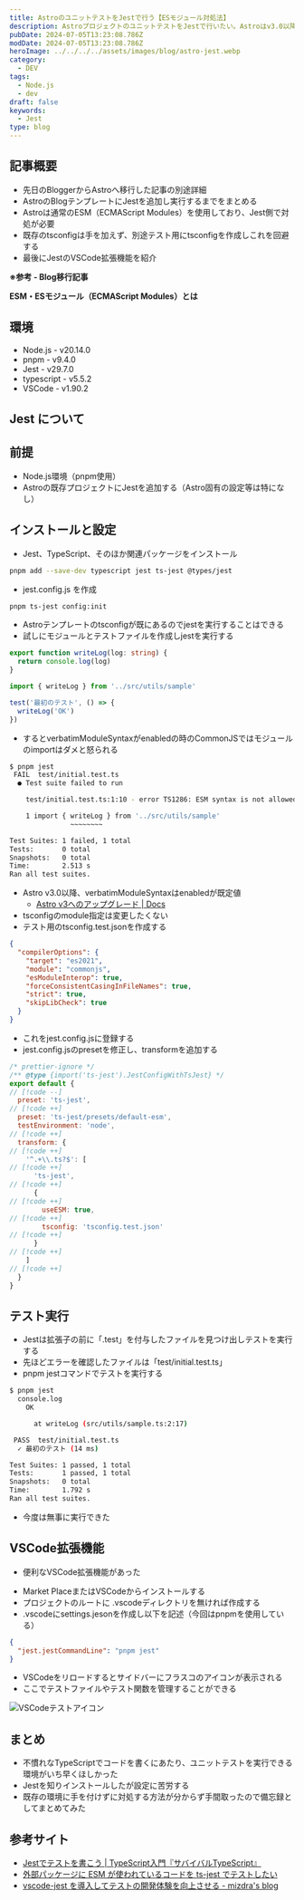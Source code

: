 ```yaml
---
title: AstroのユニットテストをJestで行う【ESモジュール対処法】
description: AstroプロジェクトのユニットテストをJestで行いたい。Astroはv3.0以降ESMがデフォルトで有効。他のパッケージ同様、import文のエラーに対処が必要。既存のtsconfigに手を加えずに別途テスト用のtsconfigを作成しこれを回避する。一連の手順を備忘録としてまとめる。
pubDate: 2024-07-05T13:23:08.786Z
modDate: 2024-07-05T13:23:08.786Z
heroImage: ../../../../assets/images/blog/astro-jest.webp
category:
  - DEV
tags:
  - Node.js
  - dev
draft: false
keywords:
  - Jest
type: blog
---
```



## 記事概要

- 先日のBloggerからAstroへ移行した記事の別途詳細
- AstroのBlogテンプレートにJestを追加し実行するまでをまとめる
- Astroは通常のESM（ECMAScript Modules）を使用しており、Jest側で対処が必要
- 既存のtsconfigは手を加えず、別途テスト用にtsconfigを作成しこれを回避する
- 最後にJestのVSCode拡張機能を紹介

**※参考 - Blog移行記事**

<BlogCard
  title='BlogをBloggerからAstroへ移行した'
  description='10年以上の期間お世話になったGoogle Bloggerに別れを告げ、この度AstroでBlogサイトを構築し移行した。Astroは静的サイトを手軽に開発できる軽量フレームワーク。無料のテンプレートをベースにカスタマイズを行った。それなりの作業ボリュームとなったので、詳細は別記事に分け、今回は移行作業全体をまとめる。'
  url='https://www.neputa-note.net/2024/07/migrated-blogger-to-astro/'
  domain='www.neputa-note.net'
/>

**ESM・ESモジュール（ECMAScript Modules）とは**

<BlogCard
  title='ES Modules入門 - JavaScriptのモジュールを使う方法 - ICS MEDIA'
  description='JavaScriptには、モジュールという仕組みがあります。ECMAScript2015のModulesの標準仕様として策定されており、現在はすべてのブラウザで利用できます。'
  url='https://ics.media/entry/16511/'
  domain='ics.media'
/>

## 環境

- Node.js - v20.14.0
- pnpm - v9.4.0
- Jest - v29.7.0
- typescript - v5.5.2
- VSCode - v1.90.2

## Jest について

<BlogCard
  title='Jest'
  description='Jest はシンプルさを重視した、快適な JavaScript テスティングフレームワークです。Babel、TypeScript、Node、React、Angular、Vue など、様々なフレームワークを利用したプロジェクトで動作します！'
  url='https://jestjs.io/ja/'
  domain='jestjs.io'
/>

## 前提

- Node.js環境（pnpm使用）
- Astroの既存プロジェクトにJestを追加する（Astro固有の設定等は特になし）

## インストールと設定

- Jest、TypeScript、そのほか関連パッケージをインストール

```bash install-packages
pnpm add --save-dev typescript jest ts-jest @types/jest
```

- jest.config.js を作成

```bash create-jest.config.js
pnpm ts-jest config:init
```

- Astroテンプレートのtsconfigが既にあるのでjestを実行することはできる
- 試しにモジュールとテストファイルを作成しjestを実行する

```typescript sample.ts
export function writeLog(log: string) {
  return console.log(log)
}
```

```typescript initial.test.ts
import { writeLog } from '../src/utils/sample'

test('最初のテスト', () => {
  writeLog('OK')
})
```

- するとverbatimModuleSyntaxがenabledの時のCommonJSではモジュールのimportはダメと怒られる

```bash jest-error
$ pnpm jest
 FAIL  test/initial.test.ts
  ● Test suite failed to run

    test/initial.test.ts:1:10 - error TS1286: ESM syntax is not allowed in a CommonJS module when 'verbatimModuleSyntax' is enabled.

    1 import { writeLog } from '../src/utils/sample'
               ~~~~~~~~

Test Suites: 1 failed, 1 total
Tests:       0 total
Snapshots:   0 total
Time:        2.513 s
Ran all test suites.
```

- Astro v3.0以降、verbatimModuleSyntaxはenabledが既定値
  - [Astro v3へのアップグレード | Docs](https://docs.astro.build/ja/guides/upgrade-to/v3/#%E3%83%87%E3%83%95%E3%82%A9%E3%83%AB%E3%83%88%E3%81%AE%E5%A4%89%E6%9B%B4-tsconfigjson%E3%83%97%E3%83%AA%E3%82%BB%E3%83%83%E3%83%88%E3%81%AEverbatimmodulesyntax)
- tsconfigのmodule指定は変更したくない
- テスト用のtsconfig.test.jsonを作成する

```json tsconfig.test.json
{
  "compilerOptions": {
    "target": "es2021",
    "module": "commonjs",
    "esModuleInterop": true,
    "forceConsistentCasingInFileNames": true,
    "strict": true,
    "skipLibCheck": true
  }
}
```

- これをjest.config.jsに登録する
- jest.config.jsのpresetを修正し、transformを追加する

```javascript jest.config.js
/* prettier-ignore */
/** @type {import('ts-jest').JestConfigWithTsJest} */
export default {
// [!code --]
  preset: 'ts-jest',
// [!code ++]
  preset: 'ts-jest/presets/default-esm',
  testEnvironment: 'node',
// [!code ++]
  transform: {
// [!code ++]
    '^.+\\.ts?$': [
// [!code ++]
      'ts-jest',
// [!code ++]
      {
// [!code ++]
        useESM: true,
// [!code ++]
        tsconfig: 'tsconfig.test.json'
// [!code ++]
      }
// [!code ++]
    ]
// [!code ++]
  }
}
```

## テスト実行

- Jestは拡張子の前に「.test」を付与したファイルを見つけ出しテストを実行する
- 先ほどエラーを確認したファイルは「test/initial.test.ts」
- pnpm jestコマンドでテストを実行する

```bash jest-success
$ pnpm jest
  console.log
    OK

      at writeLog (src/utils/sample.ts:2:17)

 PASS  test/initial.test.ts
  ✓ 最初のテスト (14 ms)

Test Suites: 1 passed, 1 total
Tests:       1 passed, 1 total
Snapshots:   0 total
Time:        1.792 s
Ran all test suites.
```

- 今度は無事に実行できた

## VSCode拡張機能

- 便利なVSCode拡張機能があった

<BlogCard
  title='Jest - Visual Studio Marketplace'
  description="Extension for Visual Studio Code - Use Facebook's Jest With Pleasure."
  url='https://marketplace.visualstudio.com/items?itemName=Orta.vscode-jest'
  domain='marketplace.visualstudio.com'
/>

- Market PlaceまたはVSCodeからインストールする
- プロジェクトのルートに .vscodeディレクトリを無ければ作成する
- .vscodeにsettings.jesonを作成し以下を記述（今回はpnpmを使用している）

```json settings.json
{
  "jest.jestCommandLine": "pnpm jest"
}
```

- VSCodeをリロードするとサイドバーにフラスコのアイコンが表示される
- ここでテストファイルやテスト関数を管理することができる

![VSCodeテストアイコン](@/images/blog/jest-astro-test.webp)

## まとめ

- 不慣れなTypeScriptでコードを書くにあたり、ユニットテストを実行できる環境がいち早くほしかった
- Jestを知りインストールしたが設定に苦労する
- 既存の環境に手を付けずに対処する方法が分からず手間取ったので備忘録としてまとめてみた

## 参考サイト

- [Jestでテストを書こう | TypeScript入門『サバイバルTypeScript』](https://typescriptbook.jp/tutorials/jest)
- [外部パッケージに ESM が使われているコードを ts-jest でテストしたい](https://zenn.dev/t_yng/scraps/d701cdae1071fd)
- [vscode-jest を導入してテストの開発体験を向上させる - mizdra's blog](https://www.mizdra.net/entry/2021/12/13/011842)
